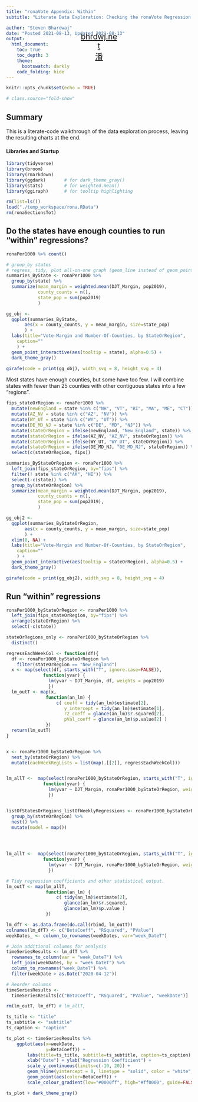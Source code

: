```yaml
---
title: "ronaVote Appendix: Within"
subtitle: "Literate Data Exploration: Checking the ronaVote Regression Using Within-States Variation"

author: "Steven Bhardwaj"
date: "Posted 2021-08-13, Updated 2021-08-13"
output: 
  html_document:
    toc: true
    toc_depth: 3
    theme:
      bootswatch: darkly
    code_folding: hide
---
```


<style type="text/css">

h1.title {
  padding-top: 2em;
  text-align: center;
}
h3.subtitle {
  text-align: center;
}
h4.author {
  font-size: 1em;
  text-align: center;
}
h4.date {
  font-size: 1em;
  text-align: center;
}

#homeLink {
  font-size: 1.5em;
  color: #CCCCCC !important;
  opacity: 1;
  width: 5em;
	height: 1.2em;
  position: absolute;
  top: 3%;
  left: 50%;
  transform: translate(-50%, 0%);
}
hr{
  height: 1px;
  background-color: #FFF;
  border: none;
}
.center_plots {
  font-size: 1em;
  text-align: center;
  margin: auto;
  width: 70%;
}
.width_auto {
  margin: auto;
  width: 100%;
}
</style>


<div id="homeLink"><a href="../index.html"><p align="center">
bhrdwj.net
<br>
潘
</p></a></div>

```r
knitr::opts_chunk$set(echo = TRUE)

# class.source="fold-show"
```

## Summary
This is a literate-code walkthrough of the data exploration process, leaving the resulting charts at the end.

#### Libraries and Startup
```r
library(tidyverse)
library(broom)
library(rmarkdown)
library(ggdark)       # for dark_theme_gray()
library(stats)        # for weighted.mean()
library(ggiraph)      # for tooltip highlighting

rm(list=ls())
load("./temp_workspace/rona.RData")
rm(ronaSectionsTot)

```

## Do the states have enough counties to run "within" regressions?

```r

ronaPer1000 %>% count()

# group_by states
# regress, tidy, plot all-on-one graph (geom_line instead of geom_point)
summaries_ByState <- ronaPer1000 %>% 
  group_by(state) %>%
  summarize(mean_margin = weighted.mean(DJT_Margin, pop2019),
            county_counts = n(),
            state_pop = sum(pop2019)
            )

gg_obj <- 
  ggplot(summaries_ByState, 
       aes(x = county_counts, y = mean_margin, size=state_pop)
       ) +
  labs(title="Vote-Margin and Number-Of-Counties, by StateOrRegion", 
    caption=""
    ) +
  geom_point_interactive(aes(tooltip = state), alpha=0.5) +
  dark_theme_gray()

girafe(code = print(gg_obj), width_svg = 8, height_svg = 4)

```

Most states have enough counties, but some have too few. I will combine states with fewer than 25 counties with other contiguous states into a few "regions".

```r

fips_stateOrRegion <- ronaPer1000 %>%
  mutate(newEngland = state %in% c("NH", "VT", "RI", "MA", "ME", "CT")) %>%
  mutate(AZ_NV = state %in% c("AZ", "NV")) %>%
  mutate(WY_UT = state %in% c("WY", "UT")) %>%
  mutate(DE_MD_NJ = state %in% c("DE", "MD", "NJ")) %>%
  mutate(stateOrRegion = ifelse(newEngland, "New_England", state)) %>%
  mutate(stateOrRegion = ifelse(AZ_NV, "AZ_NV", stateOrRegion)) %>%
  mutate(stateOrRegion = ifelse(WY_UT, "WY_UT", stateOrRegion)) %>%
  mutate(stateOrRegion = ifelse(DE_MD_NJ, "DE_MD_NJ", stateOrRegion)) %>%
  select(c(stateOrRegion, fips))

summaries_ByStateOrRegion <- ronaPer1000 %>% 
  left_join(fips_stateOrRegion, by="fips") %>%
  filter(! state %in% c("AK", "HI")) %>%
  select(-c(state)) %>%
  group_by(stateOrRegion) %>%
  summarize(mean_margin = weighted.mean(DJT_Margin, pop2019),
            county_counts = n(),
            state_pop = sum(pop2019),
            )

gg_obj2 <- 
  ggplot(summaries_ByStateOrRegion, 
       aes(x = county_counts, y = mean_margin, size=state_pop)
       ) +
  xlim(0, NA) +
  labs(title="Vote-Margin and Number-Of-Counties, by StateOrRegion", 
    caption=""
    ) +
  geom_point_interactive(aes(tooltip = stateOrRegion), alpha=0.5) +
  dark_theme_gray()

girafe(code = print(gg_obj2), width_svg = 8, height_svg = 4)
```

## Run "within" regressions

```r
ronaPer1000_byStateOrRegion <- ronaPer1000 %>%
  left_join(fips_stateOrRegion, by="fips") %>%
  arrange(stateOrRegion) %>%
  select(-c(state))

stateOrRegions_only <- ronaPer1000_byStateOrRegion %>% 
  distinct()

regressEachWeekCol <- function(df){
  df <- ronaPer1000_byStateOrRegion %>%
    filter(stateOrRegion == "New_England")
  x <- map(select(df, starts_with("T", ignore.case=FALSE)), 
              function(yvar) {
                lm(yvar ~ DJT_Margin, df, weights = pop2019)
                })
  lm_outT <- map(x, 
               function(an_lm) {
                   c( coeff = tidy(an_lm)$estimate[2], 
                      y_intercept = tidy(an_lm)$estimate[1], 
                      r2_coeff = glance(an_lm)$r.squared[2],
                      pVal_coeff = glance(an_lm)$p.value[2] )
               })
  return(lm_outT)
}


x <- ronaPer1000_byStateOrRegion %>%
  nest_by(stateOrRegion) %>%
  mutate(eachWeekRegLists = list(map(.[[2]], regressEachWeekCol)))



```

```r
lm_allT <-  map(select(ronaPer1000_byStateOrRegion, starts_with("T", ignore.case=FALSE)), 
              function(yvar) {
                lm(yvar ~ DJT_Margin, ronaPer1000_byStateOrRegion, weights = pop2019)
                })


listOfStatesOrRegions_listOfWeeklyRegressions <- ronaPer1000_byStateOrRegion %>%
  group_by(stateOrRegion) %>%
  nest() %>%
  mutate(model = map())
  



lm_allT <-  map(select(ronaPer1000_byStateOrRegion, starts_with("T", ignore.case=FALSE)), 
              function(yvar) {
                lm(yvar ~ DJT_Margin, ronaPer1000_byStateOrRegion, weights = pop2019)
                })

# Tidy regression coefficients and other statistical output.
lm_outT <- map(lm_allT, 
               function(an_lm) {
                   c( tidy(an_lm)$estimate[2], 
                      glance(an_lm)$r.squared,
                      glance(an_lm)$p.value )
               })

lm_dfT <- as.data.frame(do.call(rbind, lm_outT))
colnames(lm_dfT) <- c("BetaCoeff", "RSquared", "PValue")
weekDates_ <- column_to_rownames(weekDates, var="week_DateT")

```

```r

# Join additional columns for analysis
timeSeriesResults <- lm_dfT %>% 
  rownames_to_column(var = "week_DateT") %>%
  left_join(weekDates, by = "week_DateT") %>%
  column_to_rownames("week_DateT") %>%
  filter(weekDate > as.Date("2020-04-12"))

# Reorder columns
timeSeriesResults <- 
  timeSeriesResults[c("BetaCoeff", "RSquared", "PValue", "weekDate")]

rm(lm_outT, lm_dfT) # lm_allT, 


```


```r
ts_title <- "title"
ts_subtitle <- "subtitle"
ts_caption <- "caption"

ts_plot <- timeSeriesResults %>% 
    ggplot(aes(x=weekDate, 
               y=BetaCoeff)) +
        labs(title=ts_title, subtitle=ts_subtitle, caption=ts_caption) +
        xlab("Date") + ylab("Regression Coefficient") +
        scale_y_continuous(limits=c(-10, 20)) +
        geom_hline(yintercept = 0, linetype = "solid", color = "white", size = .5) +
        geom_point(aes(color=BetaCoeff)) +
        scale_colour_gradient(low="#0000ff", high="#ff0000", guide=FALSE)

ts_plot + dark_theme_gray()


```
